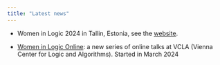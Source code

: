 ```yaml
---
title: "Latest news"
---
```


* Women in Logic 2024 in Tallin, Estonia, see the [website](https://sites.google.com/view/wil24).

* [Women in Logic Online](https://www.vcla.at/2024/02/women-in-logic-online/): a new series of online talks at VCLA 
(Vienna Center for Logic and Algorithms). Started in March 2024

